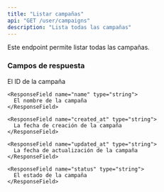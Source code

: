 ```yaml
---
title: "Listar campañas"
api: "GET /user/campaigns"
description: "Lista todas las campañas"
---
```


Este endpoint permite listar todas las campañas.

### Campos de respuesta

<ResponseField name="campaigns" type="array">
  <Expandable title="propiedades">
    <ResponseField name="id" type="string">
      El ID de la campaña
    </ResponseField>

    <ResponseField name="name" type="string">
      El nombre de la campaña
    </ResponseField>

    <ResponseField name="created_at" type="string">
      La fecha de creación de la campaña
    </ResponseField>

    <ResponseField name="updated_at" type="string">
      La fecha de actualización de la campaña
    </ResponseField>

    <ResponseField name="status" type="string">
      El estado de la campaña
    </ResponseField>

  </Expandable>
</ResponseField>
